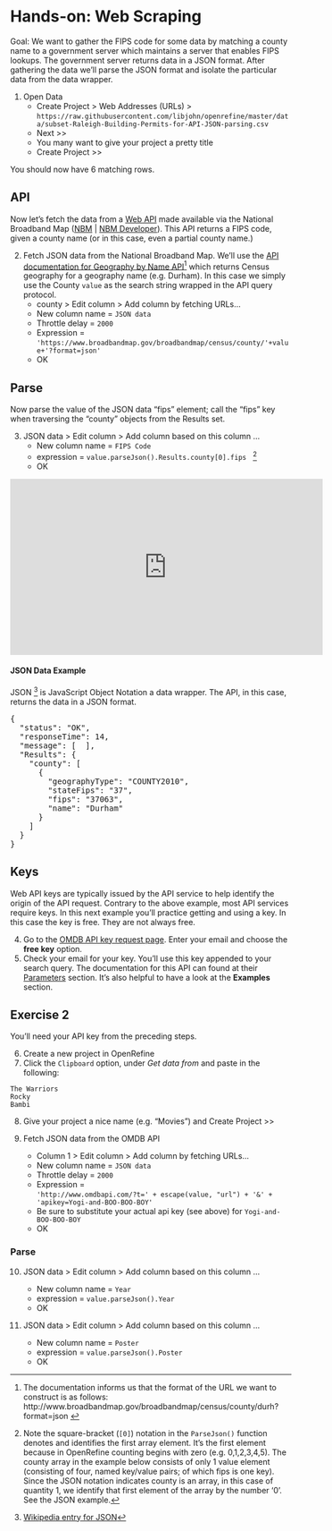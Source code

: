# Hands-on: Web Scraping

Goal:  We want to gather the FIPS code for some data by matching a county name to a government server which maintains a server that enables FIPS lookups. The government server returns data in a JSON format.  After gathering the data we’ll parse the JSON format and isolate the particular data from the data wrapper.


1. Open  Data  
    * <span class="or-menu">Create Project  > Web Addresses (URLs) ></span>   `https://raw.githubusercontent.com/libjohn/openrefine/master/data/subset-Raleigh-Building-Permits-for-API-JSON-parsing.csv`   
    * <span class="or-menu">Next >></span>  
    * You many want to give your project a pretty title
    * Create Project >> 

You should now have 6 matching rows.  

## API

Now let’s fetch the data from a [Web API](http://www.broadbandmap.gov/developer/) made available via the National Broadband Map ([NBM](http://www.broadbandmap.gov/) | [NBM Developer](https://www.broadbandmap.gov/developer)). This API returns a FIPS code, given a county name (or in this case, even a partial county name.)


2. Fetch JSON data from the National Broadband Map.  We’ll use the [API documentation for Geography by Name API](http://www.broadbandmap.gov/developer/api/census-api-by-geography-name)^[The documentation informs us that the format of the URL we want to construct is as follows:
http://www.broadbandmap.gov/broadbandmap/census/county/durh?format=json ] which returns Census geography for a geography name (e.g. Durham).  In this case we simply use the County `value` as the search string wrapped in the API query protocol.
    + <span class="or-menu"> county > Edit column > Add column by fetching URLs… </span>
    + New column name = `JSON data`
    + Throttle delay = `2000`
    + Expression = <br>
`'https://www.broadbandmap.gov/broadbandmap/census/county/'+value+'?format=json'`
    + <span class="or-menu">OK</span>

## Parse

Now parse the value of the JSON data “fips” element; call the “<span class="highlight-yellow-fixed">fips</span>” key when traversing the “<span class="highlight-turq-fixed">county</span>” objects from the <span class="highlight-green-fixed">Results</span> set.


3. <span class="or-menu"> JSON data > Edit column > Add column based on this column ... </span> 
    * New column name = `FIPS Code`  
    * expression = `value.parseJson().Results.county[0].fips` &nbsp; ^[Note the square-bracket (`[0]`) notation in the `ParseJson()` function denotes and identifies the first array element.  It's the first element because in OpenRefine counting begins with zero (e.g. 0,1,2,3,4,5).  The <span class="highlight-turq-fixed">county</span> array in the example below consists of only 1 value element (consisting of four, named key/value pairs; of which fips is one key).  Since the JSON notation indicates county is an array, in this case of quantity 1, we identify that first element of the array by the number '0'.  See the JSON example.]
    * <span class="or-menu">OK</span>
    
    
<div class="video">     
<iframe width="560" height="315" src="https://www.youtube.com/embed/DbjpmVEpMiI?start=31" frameborder="0" allowfullscreen></iframe>
<div class="video">     
    
#### JSON Data Example {-}

JSON ^[[Wikipedia entry for JSON](https://en.wikipedia.org/wiki/JSON)] is JavaScript Object Notation a data wrapper.  The API, in this case, returns the data in a JSON format.

<pre>
{
  "status": "OK",  
  "responseTime": 14,  
  "message": [  ],  
  "<span class="highlight-green-fixed">Results</span>": {  
    "<span class="highlight-turq-fixed">county</span>": [  
      {  
        "geographyType": "COUNTY2010",  
        "stateFips": "37",  
        "<span class="highlight-yellow-fixed">fips</span>": "37063",  
        "name": "Durham"  
      }  
    ]  
  }  
}  
</pre>

## Keys

Web API keys are typically issued by the API service to help identify the origin of the API request.  Contrary to the above example, most API services require keys.  In this next example you'll practice getting and using a key.  In this case the key is free.  They are not always free.

4. Go to the [OMDB API key request page](http://www.omdbapi.com/apikey.aspx).  Enter your email and choose the **free key** option.
4. Check your email for your key.  You'll use this key appended to your search query.  The documentation for this API can found at their [Parameters](http://www.omdbapi.com/) section.  It's also helpful to have a look at the **Examples** section.

## Exercise 2

You'll need your API key from the preceding steps.

6. Create a new project in OpenRefine
4. Click the `Clipboard` option, under *Get data from* and paste in the following:

```
The Warriors
Rocky
Bambi
```

8. Give your project a nice name (e.g. "Movies") and <span class="or-menu">Create Project >></span>
5. Fetch JSON data from the OMDB API

    + <span class="or-menu"> Column 1 > Edit column > Add column by fetching URLs… </span>
    + New column name = `JSON data`
    + Throttle delay = `2000`
    + Expression = <br>`'http://www.omdbapi.com/?t=' + escape(value, "url") + '&' + 'apikey=Yogi-and-BOO-BOO-BOY'`
    + Be sure to substitute your actual api key (see above) for `Yogi-and-BOO-BOO-BOY`
    + <span class="or-menu">OK</span>
    
### Parse {-}

10. <span class="or-menu"> JSON data > Edit column > Add column based on this column ... </span> 

    * New column name = `Year`  
    * expression = `value.parseJson().Year` 
    * <span class="or-menu">OK</span>
 
10. <span class="or-menu"> JSON data > Edit column > Add column based on this column ... </span> 

    * New column name = `Poster`  
    * expression = `value.parseJson().Poster` 
    * <span class="or-menu">OK</span>







